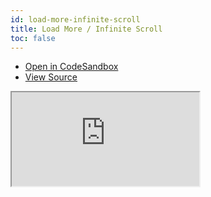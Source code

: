 ```yaml
---
id: load-more-infinite-scroll
title: Load More / Infinite Scroll
toc: false
---
```


- [Open in CodeSandbox](https://codesandbox.io/s/github/anymaniax/azahi/tree/main/examples/load-more-infinite-scroll)
- [View Source](https://github.com/anymaniax/azahi/tree/main/examples/load-more-infinite-scroll)

<iframe
  src="https://codesandbox.io/embed/github/anymaniax/azahi/tree/main/examples/load-more-infinite-scroll?autoresize=1&fontsize=14&theme=dark"
  title="anymaniax/azahi: load-more-infinite-scroll"
  sandbox="allow-forms allow-modals allow-popups allow-presentation allow-same-origin allow-scripts"
  style={{
    width: '100%',
    height: '80vh',
    border: '0',
    borderRadius: 8,
    overflow: 'hidden',
    position: 'static',
    zIndex: 0,
  }}
></iframe>
